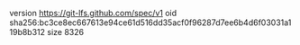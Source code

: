 version https://git-lfs.github.com/spec/v1
oid sha256:bc3ce8ec667613e94ce61d516dd35acf0f96287d7ee6b4d6f03031a119b8b312
size 8326
